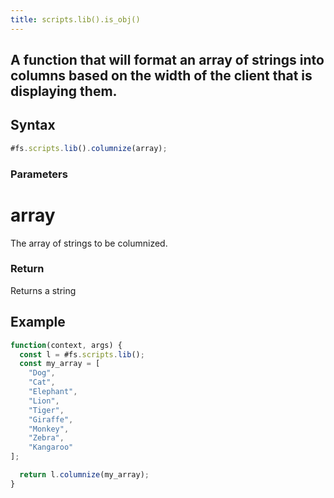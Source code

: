 ```yaml
---
title: scripts.lib().is_obj()
---
```


## A function that will format an array of strings into columns based on the width of the client that is displaying them.

## Syntax

```js
#fs.scripts.lib().columnize(array);
```

### Parameters

# array

The array of strings to be columnized.

### Return

Returns a string

## Example

```js
function(context, args) {
  const l = #fs.scripts.lib();
  const my_array = [
    "Dog",
    "Cat",
    "Elephant",
    "Lion",
    "Tiger",
    "Giraffe",
    "Monkey",
    "Zebra",
    "Kangaroo"
];

  return l.columnize(my_array);
}
```
